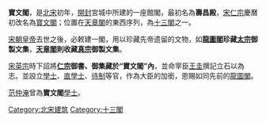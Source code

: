 '''寶文閣'''，是[[北宋|北宋]]初年，[[開封|開封]]宮城中所建的一座館閣，最初名為'''壽昌殿'''，[[宋仁宗|宋仁宗]]慶曆初改名為[[寶文閣|寶文閣]]；位置在[[天章閣|天章閣]]的東西序列，為[[十三閣|十三閣]]之一。

[[宋朝|宋朝]][[皇帝|皇帝]]去世之後，必敕建一閣，用以珍藏先帝遗留的文物，如'''[[龍圖閣|龍圖閣]]珍藏[[宋太宗|太宗]]御製文集'''，'''[[天章閣|天章閣]]則收藏[[宋真宗|真宗]]御製文集'''。

[[宋英宗|宋英宗]]時下詔將'''[[宋仁宗|仁宗]]御書、御集藏於“寶文閣”內'''，並命宰臣[[王圭|王圭]]撰記立石以為志。並設立[[學士|學士]]、[[直學士|直學士]]、[[待制|待制]]等官，作為大臣的加銜，恩賜如同先前的[[龍圖閣|龍圖閣]]。

[[范仲淹|范仲淹]]曾為'''寶文閣'''[[學士|學士]]。

{{宋代館閣}}

[[Category:北宋建筑|Category:北宋建筑]]
[[Category:十三閣|Category:十三閣]]